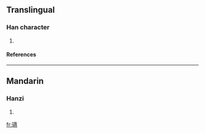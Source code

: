 ==Translingual==
===Han character===
{{Han char|rn=96|rad=玉|as=18|sn=22|four=1414<sub>1</sub>|canj=一土土弓火 (MGGNF)}}
# {{defn|Han|sort=玉18}}
====References====
{{Han ref|kx=0745.270|dkj=21358|dj=1154.050|hdz=21146.110|uh=74D9|ud=29913|bh=F6F2|bd=63218}}

----
==Mandarin==
===Hanzi===
{{cmn-hanzi|pin=[[dào]] (dao4)|wg=tao<sup>4</sup>}}
# {{defn|Mandarin}}

[[fr:瓙]]